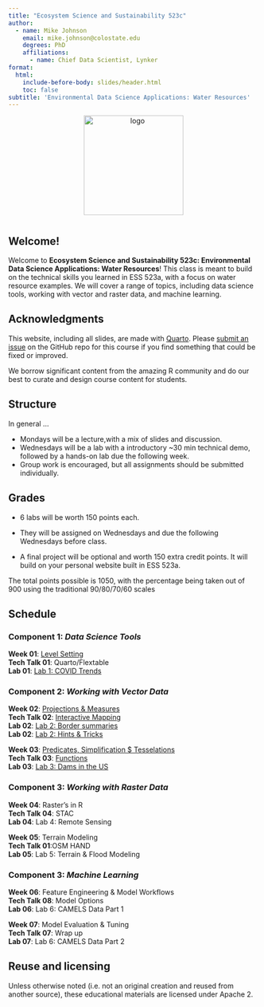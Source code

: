 ```yaml
---
title: "Ecosystem Science and Sustainability 523c"
author:
  - name: Mike Johnson
    email: mike.johnson@colostate.edu
    degrees: PhD
    affiliations:
      - name: Chief Data Scientist, Lynker
format:
  html:
    include-before-body: slides/header.html
    toc: false
subtitle: 'Environmental Data Science Applications: Water Resources'
---
```


<center>
<img src="csu-rams-logo.png" alt="logo" style="margin-bottom: 10px" width="200&quot;"/>
</center>

## Welcome!

Welcome to **Ecosystem Science and Sustainability 523c: Environmental Data Science Applications: Water Resources**! This class is meant to build on the technical skills you learned in ESS 523a, with a focus on water resource examples. We will cover a range of topics, including data science tools, working with vector and raster data, and machine learning.

## Acknowledgments {.appendix}

This website, including all slides, are made with [Quarto](https://quarto.org/). Please [submit an issue](https://github.com/mikejohnson51/csu-ess-330/issues) on the GitHub repo for this course if you find something that could be fixed or improved.

We borrow significant content from the amazing R community and do our best to curate and design course content for students.

## Structure

In general ...

- Mondays will be a lecture,with a mix of slides and discussion. 
- Wednesdays will be a lab with a introductory ~30 min technical demo, followed by a hands-on lab due the following week.
- Group work is encouraged, but all assignments should be submitted individually.

## Grades

- 6 labs will be worth 150 points each. 

- They will be assigned on Wednesdays and due the following Wednesdays before class.

- A final project will be optional and worth 150 extra credit points. It will build on your personal website built in ESS 523a.

The total points possible is 1050, with the percentage being taken out of 900 using the traditional 90/80/70/60 scales

## Schedule 

### **Component 1**: _Data Science Tools_

<i class="fa fa-commenting-o" aria-hidden="true"></i> **Week 01**: [Level Setting](slides/week-1.qmd)\
<i class="fa fa-commenting-o" aria-hidden="true"></i> **Tech Talk 01**: Quarto/Flextable\
<i class="fa fa-laptop" aria-hidden="true"></i> **Lab 01**: [Lab 1: COVID Trends](labs/lab1.qmd)\


### **Component 2**: _Working with Vector Data_

<i class="fa fa-commenting-o" aria-hidden="true"></i> **Week 02**: [Projections & Measures](slides/week-2.qmd)\
<i class="fa fa-commenting-o" aria-hidden="true"></i> **Tech Talk 02**: [Interactive Mapping](slides/leaflet-examples.qmd)\
<i class="fa fa-laptop" aria-hidden="true"></i> **Lab 02**: [Lab 2: Border summaries](labs/lab2.qmd)\
<i class="fa fa-question" aria-hidden="true"></i> **Lab 02**: [Lab 2: Hints & Tricks](labs/lab2-hints.qmd)\

<i class="fa fa-commenting-o" aria-hidden="true"></i> **Week 03**: [Predicates, Simplification $ Tesselations](slides/week-3.qmd)\
<i class="fa fa-commenting-o" aria-hidden="true"></i> **Tech Talk 03**: [Functions](slides/functions.qmd) \
<i class="fa fa-laptop" aria-hidden="true"></i> **Lab 03**: [Lab 3: Dams in the US](labs/lab3.qmd)\

### **Component 3**: _Working with Raster Data_

<i class="fa fa-commenting-o" aria-hidden="true"></i> **Week 04**: Raster's in R\
<i class="fa fa-commenting-o" aria-hidden="true"></i> **Tech Talk 04**: STAC\
<i class="fa fa-laptop" aria-hidden="true"></i>**Lab 04**: Lab 4: Remote Sensing\

<i class="fa fa-commenting-o" aria-hidden="true"></i> **Week 05**: Terrain Modeling\
<i class="fa fa-commenting-o" aria-hidden="true"></i> **Tech Talk 01**:OSM  HAND\
<i class="fa fa-laptop" aria-hidden="true"></i> **Lab 05**: Lab 5: Terrain & Flood Modeling\

### **Component 3**: _Machine Learning_

<i class="fa fa-commenting-o" aria-hidden="true"></i> **Week 06**: Feature Engineering & Model Workflows\
<i class="fa fa-commenting-o" aria-hidden="true"></i> **Tech Talk 08**: Model Options\
<i class="fa fa-laptop" aria-hidden="true"></i> **Lab 06**:  Lab 6: CAMELS Data Part 1\

<i class="fa fa-commenting-o" aria-hidden="true"></i> **Week 07**: Model Evaluation & Tuning\
<i class="fa fa-commenting-o" aria-hidden="true"></i> **Tech Talk 07**: Wrap up\
<i class="fa fa-laptop" aria-hidden="true"></i> **Lab 07**: Lab 6: CAMELS Data Part 2\

## Reuse and licensing {.appendix}

Unless otherwise noted (i.e. not an original creation and reused from another source), these educational materials are licensed under Apache 2.
